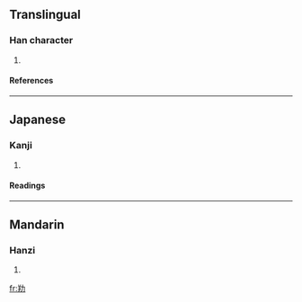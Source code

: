 ==Translingual==
===Han character===
{{Han char|rad=力|as=06|sn=8|four=|canj=廿手大尸 (TQKS)}}
# {{defn|Han}}
====References====
{{Han ref|kx=0147.100|dkj=02332|dj=0331.190|hdz=53126.020|uh=52B7|ud=21175}}
----
==Japanese==
===Kanji===
{{ja-kanji|grade=|rs=力06}}
# {{defn|Japanese}} 
====Readings====
{{ja-readings|on=[[よう]] (yō)|kun=[[すすめる]] (susumeru)}}
----
==Mandarin==
===Hanzi===
{{cmn-hanzi|pin=[[yáng]] (yang2)|wg=yang<sup>2</sup>}}
# {{defn|Mandarin}}

[[fr:劷]]